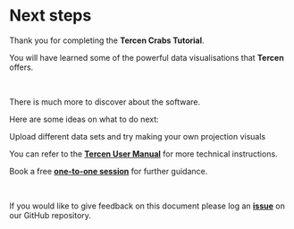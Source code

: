 # Next steps

Thank you for completing the __Tercen Crabs Tutorial__.

You will have learned some of the powerful data visualisations that __Tercen__ offers.

\

There is much more to discover about the software. 

Here are some ideas on what to do next:

Upload different data sets and try making your own projection visuals

You can refer to the [__Tercen User Manual__](https://tercen.github.io/tercen-book/) for more technical instructions.

Book a free [__one-to-one session__](https://calendly.com/tercen-demo/tercen-demo) for further guidance. 

\

If you would like to give feedback on this document please log an [__issue__](https://github.com/tercen/crabs_tutorial/issues) on our GitHub repository.
